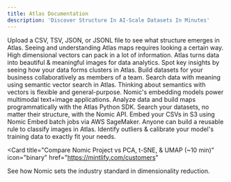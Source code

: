 ```yaml
---
title: Atlas Documentation
description: 'Discover Structure In AI-Scale Datasets In Minutes'
---
```


<CardGroup cols={3}>
  <Card
    title="Upload Data & View It In Atlas (~5 min)"
    icon="upload"
    href="https://mintlify.com/docs/quickstart"
  >
  Upload a CSV, TSV, JSON, or JSONL file to see what structure emerges in Atlas.
  </Card>
  <Card
    title="How To Look At Atlas Maps (~3 min)"
    icon="eye"
    href="https://mintlify.com/docs/development"
  >
  Seeing and understanding Atlas maps requires looking a certain way.
  </Card>
  <Card
    title="What Are Vectors In Atlas? (~7 min)"
    icon="face-thinking"
    href="https://mintlify.com/docs/quickstart"
  >
  High dimensional vectors can pack in a lot of information.
  </Card>
  <Card
    title="Produce Beautiful Data Reports Using Atlas (~5 min)"
    icon="star"
    href="https://mintlify.com/docs/quickstart"
  >
  Atlas turns data into beautiful & meaningful images for data analytics.
  </Card>
  <Card
    title="Discover Clusters & Common Topics In Your Data (~5 min)"
    icon="circle-nodes"
    href="https://mintlify.com/docs/development"
  >
  Spot key insights by seeing how your data forms clusters in Atlas.
  </Card>
  <Card
    title="Work On Data Collaboratively In Atlas (~10 min)"
    icon="screen-users"
    href="https://mintlify.com/docs/quickstart"
  >
  Build datasets for your business collaboratively as members of a team.
  </Card>
  <Card
    title="Semantic Search Using Atlas & Nomic Embed (~3 min)"
    icon="magnifying-glass"
    href="https://mintlify.com/docs/api-playground/openapi"
  >
  Search data with meaning using semantic vector search in Atlas.
  </Card>
  <Card
    title="How Do Embeddings Encode Semantics? (~7 min)"
    icon="face-thinking"
    href="https://mintlify.com/docs/components/accordion"
  >
  Thinking about semantics with vectors is flexible and general-purpose.
  </Card>
    <Card
    title="Multimodality: Connecting Text To Images (~7 min)"
    icon="image-polaroid-user"
    href="https://mintlify.com/docs/components/accordion"
  >
  Nomic's embedding models power multimodal text+image applications.
  </Card>
  <Card
    title="Data Analytics Using The Atlas Python SDK (~7 min)"
    icon="python"
    href="https://mintlify.com/customers"
  >
  Analyze data and build maps programmatically with the Atlas Python SDK.
  </Card>
  <Card
    title="Search Unstructured Data Using The Nomic API (~3 min)"
    icon="database"
    href="https://mintlify.com/docs/components/accordion"
  >
  Search your datasets, no matter their structure, with the Nomic API.
  </Card>
  <Card
    title="Save Time & Money Using S3 & AWS SageMaker (~7 min)"
    icon="aws"
    href="https://mintlify.com/docs/components/accordion"
  >
  Embed your CSVs in S3 using Nomic Embed batch jobs via AWS SageMaker.
  </Card>
  <Card
    title="Build Custom Classifiers Using Atlas (~10 min)"
    icon="landmark-magnifying-glass"
    href="https://mintlify.com/customers"
  >
    Anyone can build a reusable rule to classify images in Atlas.
  </Card>
  <Card
    title="Organize ML Training Data Using Atlas (~10 min)"
    icon="microchip-ai"
    href="https://mintlify.com/docs/settings/global"
  >
  Identify outliers & calibrate your model's training data to exactly fit your needs.
  </Card>
  
  <Card
    title="Compare Nomic Project vs PCA, t-SNE, & UMAP (~10 min)"
    icon="binary"
    href="https://mintlify.com/customers"
  >
  See how Nomic sets the industry standard in dimensionality reduction.
  </Card>
</CardGroup>

